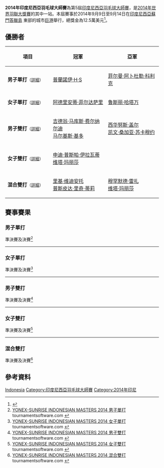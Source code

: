 {{noteTA|G1=Badminton}}
{{infobox badminton event
|name           = 2014年印度尼西亞羽毛球大師賽
|image          = Indonesian Masters 2014.jpg
|size           = 280px
|caption        =
|dates          = 2014年9月9日－9月14日
|number_edition = 第5屆
|level          = 3A
|prize_money    = 12.5萬美元
|location       = {{INA}}[[巨港|巨港]]
|venue          = GOR Jakabaring
|previous       = 2013年印度尼西亞羽毛球黃金大獎賽 
|next           = 2015年印度尼西亞羽毛球大師賽
}}
'''2014年印度尼西亞羽毛球大師賽'''為第5屆[[印度尼西亞羽毛球大師賽|印度尼西亞羽毛球大師賽]]，是[[2014年世界羽聯大獎賽|2014年世界羽聯大獎賽]]的其中一站。本屆賽事於2014年9月9日至9月14日在[[印度尼西亞|印度尼西亞]][[蘇門答臘島|蘇門答臘島]] 東部的城市[[巨港|巨港]]舉行，總獎金為12.5萬美元<ref>{{cite web|title=Prospectus - YONEX-SUNRISE INDONESIAN MASTERS 2014|url=http://www.bwfbadminton.org/file.aspx?id=584951&dl=1|publisher=Badminton Association Of Indonesia (PBSI)|access-date=2014-09-12|archive-url=https://web.archive.org/web/20140912092911/http://www.bwfbadminton.org/file.aspx?id=584951&dl=1|archive-date=2014-09-12|dead-url=yes}}{{en}}</ref>。

== 優勝者 ==
{| class=wikitable style="font-size:small"
!width="200"|項目
!width="250"|冠軍
!width="250"|亞軍
|-
|'''男子單打'''<small>（[[#男子單打|詳細]]）</small>
|{{flagicon|IND}} [[普兰诺伊·哈塞纳·苏尼尔·库马尔|普蘭諾伊·H·S]]
|{{flagicon|INA}} [[菲尔曼·阿卜杜勒·科利克|菲尔曼·阿卜杜勒·科利克]]
|-
|'''女子單打'''<small>（[[#女子單打|詳細]]）</small>
|{{flagicon|INA}} [[阿德里安蒂·菲尔达萨里|阿德里安蒂·菲尔达萨里]]
|{{flagicon|INA}} [[鲁斯丽·哈塔万|鲁斯丽·哈塔万]]
|-
|'''男子雙打'''<small>（[[#男子雙打|詳細]]）</small>
|{{flagicon|INA}} [[吉德翁·马库斯·费尔纳尔迪|吉德翁·马库斯·费尔纳尔迪]]<br/>{{flagicon|INA}} [[马尔基斯·基多|马尔基斯·基多]]
|{{flagicon|INA}} [[西华努斯·盖尔|西华努斯·盖尔]]<br/>{{flagicon|INA}} [[凯文·桑加亚·苏卡穆约|凯文·桑加亚·苏卡穆约]]
|-
|'''女子雙打'''<small>（[[#女子雙打|詳細]]）</small>
|{{flagicon|INA}} [[申迪·普斯帕·伊拉瓦蒂|申迪·普斯帕·伊拉瓦蒂]]<br/>{{flagicon|INA}} [[维塔·玛丽莎|维塔·玛丽莎]]
|{{nowrap|{{flagicon|INA}} [[凯希亚·纽维塔·哈纳迪亚|凯希亚·纽维塔·哈纳迪亚]]<br/>{{flagicon|INA}} [[德维·蒂卡·佩马塔萨里|德维·蒂卡·佩马塔萨里]]}}
|-
|'''混合雙打'''<small>（[[#混合雙打|詳細]]）</small>
|{{flagicon|INA}} [[里基·维迪安托|里基·维迪安托]]<br/>{{flagicon|INA}} [[普斯皮达·里奇·蒂莉|普斯皮达·里奇·蒂莉]]
|{{flagicon|INA}} [[穆罕默德·雷扎|穆罕默德·雷扎]]<br/>{{flagicon|INA}} [[维塔·玛丽莎|维塔·玛丽莎]]
|}

== 賽事賽果 ==
=== 男子單打 ===
;準決賽及決賽<ref name="MS">[http://bwf.tournamentsoftware.com/sport/draw.aspx?id=8D435880-97B8-47E4-B42B-1C14D11C3A94&draw=2 YONEX-SUNRISE INDONESIAN MASTERS 2014 男子單打] tournamentsoftware.com {{en}}</ref>
{{4TeamBracket-Tennis3-v2
| team-width=200
| RD1-seed1=9
| RD1-team1={{flagicon|MAS}} [[刘国伦|刘国伦]]
| RD1-score1-1=14
| RD1-score1-2='''21
| RD1-score1-3=14
| RD1-seed2=5
| RD1-team2='''{{flagicon|IND}} [[普兰诺伊·哈塞纳·苏尼尔·库马尔|普蘭諾伊·H·S]]
| RD1-score2-1='''21
| RD1-score2-2=14
| RD1-score2-3='''21

| RD1-seed3=Q
| RD1-team3='''{{flagicon|INA}} [[菲尔曼·阿卜杜勒·科利克|菲尔曼·阿卜杜勒·科利克]]
| RD1-score3-1='''21
| RD1-score3-2='''21
| RD1-score3-3=
| RD1-seed4=11
| RD1-team4={{flagicon|MAS}} [[祖尔法里·祖基菲里|祖尔法里·祖基菲里]]
| RD1-score4-1=17
| RD1-score4-2=15
| RD1-score4-3=

| RD2-seed1=5
| RD2-team1='''{{flagicon|IND}} [[普兰诺伊·哈塞纳·苏尼尔·库马尔|普蘭諾伊·H·S]]
| RD2-score1-1='''21
| RD2-score1-2='''22
| RD2-score1-3=
| RD2-seed2=Q
| RD2-team2={{flagicon|INA}} [[菲尔曼·阿卜杜勒·科利克|菲尔曼·阿卜杜勒·科利克]]
| RD2-score2-1=11
| RD2-score2-2=20
| RD2-score2-3=
}}
----

=== 女子單打 ===
;準決賽及決賽<ref name="WS">[http://bwf.tournamentsoftware.com/sport/draw.aspx?id=8D435880-97B8-47E4-B42B-1C14D11C3A94&draw=4 YONEX-SUNRISE INDONESIAN MASTERS 2014 女子單打] tournamentsoftware.com {{en}}</ref>
{{4TeamBracket-Tennis3-v2
| team-width=200
| RD1-seed1=
| RD1-team1={{flagicon|INA}} [[Purwaningtyas_Elyzabeth|Purwaningtyas Elyzabeth]]
| RD1-score1-1=12
| RD1-score1-2=7
| RD1-score1-3=
| RD1-seed2=3
| RD1-team2='''{{flagicon|INA}} [[阿德里安蒂·菲尔达萨里|阿德里安蒂·菲尔达萨里]]
| RD1-score2-1='''21
| RD1-score2-2='''21
| RD1-score2-3=

| RD1-seed3=
| RD1-team3='''{{flagicon|INA}} [[鲁斯丽·哈塔万|鲁斯丽·哈塔万]]
| RD1-score3-1='''21
| RD1-score3-2=8
| RD1-score3-3='''21
| RD1-seed4=2
| RD1-team4={{nowrap|{{flagicon|INA}} [[玛丽亚·费贝·库苏马斯图蒂|玛丽亚·费贝·库苏马斯图蒂]]}}
| RD1-score4-1=15
| RD1-score4-2='''21
| RD1-score4-3=16

| RD2-seed1=3
| RD2-team1='''{{flagicon|INA}} [[阿德里安蒂·菲尔达萨里|阿德里安蒂·菲尔达萨里]]
| RD2-score1-1='''21
| RD2-score1-2='''21
| RD2-score1-3=
| RD2-seed2=
| RD2-team2={{flagicon|INA}} [[鲁斯丽·哈塔万|鲁斯丽·哈塔万]]
| RD2-score2-1=14
| RD2-score2-2=14
| RD2-score2-3=
}}
----

=== 男子雙打 ===
;準決賽及決賽<ref name="MD">[http://bwf.tournamentsoftware.com/sport/draw.aspx?id=8D435880-97B8-47E4-B42B-1C14D11C3A94&draw=6 YONEX-SUNRISE INDONESIAN MASTERS 2014 男子雙打] {{Webarchive|url=https://archive.is/20140912041945/http://bwf.tournamentsoftware.com/sport/draw.aspx?id=8D435880-97B8-47E4-B42B-1C14D11C3A94&draw=6 |date=2014-09-12 }} tournamentsoftware.com {{en}}</ref>
{{4TeamBracket-Tennis3-v2
| team-width=200
| RD1-seed1=1
| RD1-team1='''{{flagicon|INA}} [[吉德翁·马库斯·费尔纳尔迪|吉德翁·马库斯·费尔纳尔迪]]<br/> {{flagicon|INA}} [[马尔基斯·基多|马尔基斯·基多]]
| RD1-score1-1='''21
| RD1-score1-2='''21
| RD1-score1-3=
| RD1-seed2=3
| RD1-team2={{nowrap|{{flagicon|INA}} [[瓦赫尤·那亚卡·阿亚·邦卡亚尼拉|瓦赫尤·那亚卡·阿亚·邦卡亚尼拉]]<br/> {{flagicon|INA}} [[阿迪·尤苏夫|阿迪·尤苏夫]]}}
| RD1-score2-1=13
| RD1-score2-2=19
| RD1-score2-3=

| RD1-seed3=5
| RD1-team3='''{{flagicon|INA}} [[西华努斯·盖尔|西华努斯·盖尔]]<br/> {{flagicon|INA}} [[凯文·桑加亚·苏卡穆约|凯文·桑加亚·苏卡穆约]]
| RD1-score3-1='''21
| RD1-score3-2='''21
| RD1-score3-3=
| RD1-seed4=8
| RD1-team4={{flagicon|TPE}} [[黃柏睿|黃柏睿]]<br/> {{flagicon|TPE}} [[盧敬堯|盧敬堯]]
| RD1-score4-1=18
| RD1-score4-2=11
| RD1-score4-3=

| RD2-seed1=1
| RD2-team1='''{{flagicon|INA}} [[吉德翁·马库斯·费尔纳尔迪|吉德翁·马库斯·费尔纳尔迪]]<br/> {{flagicon|INA}} [[马尔基斯·基多|马尔基斯·基多]]
| RD2-score1-1='''21
| RD2-score1-2=20
| RD2-score1-3='''21
| RD2-seed2=5
| RD2-team2={{flagicon|INA}} [[西华努斯·盖尔|西华努斯·盖尔]]<br/> {{flagicon|INA}} [[凯文·桑加亚·苏卡穆约|凯文·桑加亚·苏卡穆约]]
| RD2-score2-1=17
| RD2-score2-2='''22
| RD2-score2-3=14
}}
----

=== 女子雙打 ===
;準決賽及決賽<ref name="WD">[http://bwf.tournamentsoftware.com/sport/draw.aspx?id=8D435880-97B8-47E4-B42B-1C14D11C3A94&draw=7 YONEX-SUNRISE INDONESIAN MASTERS 2014 女子雙打] {{Webarchive|url=https://archive.is/20140912041949/http://bwf.tournamentsoftware.com/sport/draw.aspx?id=8D435880-97B8-47E4-B42B-1C14D11C3A94&draw=7 |date=2014-09-12 }} tournamentsoftware.com {{en}}</ref>
{{4TeamBracket-Tennis3-v2
| team-width=200
| RD1-seed1=1
| RD1-team1={{flagicon|THA}} [[宗功攀·吉迪特拉恭|宗功攀·吉迪特拉恭]]<br/> {{flagicon|THA}} [[拉温达·巴宗哉|拉温达·巴宗哉]]
| RD1-score1-1=17
| RD1-score1-2=18
| RD1-score1-3=
| RD1-seed2=3
| RD1-team2='''{{flagicon|INA}} [[申迪·普斯帕·伊拉瓦蒂|申迪·普斯帕·伊拉瓦蒂]]<br/> {{flagicon|INA}} [[维塔·玛丽莎|维塔·玛丽莎]]
| RD1-score2-1='''21
| RD1-score2-2='''21
| RD1-score2-3=

| RD1-seed3=4
| RD1-team3='''{{nowrap|{{flagicon|INA}} [[凯希亚·纽维塔·哈纳迪亚|凯希亚·纽维塔·哈纳迪亚]]<br/> {{flagicon|INA}} [[德维·蒂卡·佩马塔萨里|德维·蒂卡·佩马塔萨里]]}}
| RD1-score3-1='''21
| RD1-score3-2='''21
| RD1-score3-3=
| RD1-seed4=
| RD1-team4={{flagicon|MAS}} [[鄒美君|鄒美君]]<br/> {{flagicon|MAS}} [[李明艷|李明艷]]
| RD1-score4-1=19
| RD1-score4-2=13
| RD1-score4-3=

| RD2-seed1=3
| RD2-team1='''{{flagicon|INA}} [[申迪·普斯帕·伊拉瓦蒂|申迪·普斯帕·伊拉瓦蒂]]<br/> {{flagicon|INA}} [[维塔·玛丽莎|维塔·玛丽莎]]
| RD2-score1-1='''23
| RD2-score1-2='''21
| RD2-score1-3=
| RD2-seed2=4
| RD2-team2={{nowrap|{{flagicon|INA}} [[凯希亚·纽维塔·哈纳迪亚|凯希亚·纽维塔·哈纳迪亚]]<br/> {{flagicon|INA}} [[德维·蒂卡·佩马塔萨里|德维·蒂卡·佩马塔萨里]]}}
| RD2-score2-1=21
| RD2-score2-2=13
| RD2-score2-3=
}}
----

=== 混合雙打 ===
;準決賽及決賽<ref name="XD">[http://bwf.tournamentsoftware.com/sport/draw.aspx?id=8D435880-97B8-47E4-B42B-1C14D11C3A94&draw=8 YONEX-SUNRISE INDONESIAN MASTERS 2014 混合雙打] {{Webarchive|url=https://archive.is/20140912041948/http://bwf.tournamentsoftware.com/sport/draw.aspx?id=8D435880-97B8-47E4-B42B-1C14D11C3A94&draw=8 |date=2014-09-12 }} tournamentsoftware.com {{en}}</ref>
{{4TeamBracket-Tennis3-v2
| team-width=200
| RD1-seed1=1
| RD1-team1='''{{flagicon|INA}} [[里基·维迪安托|里基·维迪安托]]<br/> {{flagicon|INA}} [[普斯皮达·里奇·蒂莉|普斯皮达·里奇·蒂莉]]
| RD1-score1-1='''21
| RD1-score1-2='''21
| RD1-score1-3=
| RD1-seed2=
| RD1-team2={{flagicon|INA}} [[阿菲特·尤瑞斯·韦拉万|阿菲特·尤瑞斯·韦拉万]]<br/> {{flagicon|INA}} [[科马拉·戴维|科马拉·戴维]]
| RD1-score2-1=10
| RD1-score2-2=17
| RD1-score2-3=

| RD1-seed3=4
| RD1-team3={{nowrap|{{flagicon|INA}} [[伊迪·苏巴蒂亚|伊迪·苏巴蒂亚]]<br/> {{flagicon|INA}} [[格罗里亚·埃马努埃莱·维德佳佳|格罗里亚·埃马努埃莱·维德佳佳]]}}
| RD1-score3-1=18
| RD1-score3-2=15
| RD1-score3-3=
| RD1-seed4=2
| RD1-team4='''{{flagicon|INA}} [[穆罕默德·雷扎|穆罕默德·雷扎]]<br/> {{flagicon|INA}} [[维塔·玛丽莎|维塔·玛丽莎]]
| RD1-score4-1='''21
| RD1-score4-2='''21
| RD1-score4-3=

| RD2-seed1=1
| RD2-team1='''{{flagicon|INA}} [[里基·维迪安托|里基·维迪安托]]<br/> {{flagicon|INA}} [[普斯皮达·里奇·蒂莉|普斯皮达·里奇·蒂莉]]
| RD2-score1-1='''21
| RD2-score1-2='''21
| RD2-score1-3=
| RD2-seed2=2
| RD2-team2={{flagicon|INA}} [[穆罕默德·雷扎|穆罕默德·雷扎]]<br/> {{flagicon|INA}} [[维塔·玛丽莎|维塔·玛丽莎]]
| RD2-score2-1=18
| RD2-score2-2=19
| RD2-score2-3=
}}

== 參考資料 ==
{{Reflist}}

{{2014年世界羽聯大獎賽}}

[[Category:2014年世界羽聯大獎賽|Indonesia]]
[[Category:印度尼西亞羽毛球大師賽|Category:印度尼西亞羽毛球大師賽]]
[[Category:2014年印尼|Category:2014年印尼]]
